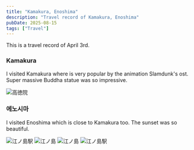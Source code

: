 ```yaml
---
title: "Kamakura, Enoshima"
description: "Travel record of Kamakura, Enoshima"
pubDate: 2025-08-15
tags: ["Travel"]
---
```



This is a travel record of April 3rd.

### Kamakura

I visited Kamakura where is very popular by the animation Slamdunk's ost. Super massive Buddha statue was so impressive.

<img src={kotokuin.src} className="mx-auto w-full max-w-[500px]" alt="高徳院" />

### 에노시마

I visited Enoshima which is close to Kamakura too. The sunset was so beautiful.

<img src={enoshima1.src} className="mx-auto w-full max-w-[500px]" alt="江ノ島駅" />
<img src={enoshima2.src} className="mx-auto w-full max-w-[500px]" alt="江ノ島" />
<img src={enoshima3.src} className="mx-auto w-full max-w-[500px]" alt="江ノ島" />
<img src={enoshima4.src} className="mx-auto w-full max-w-[500px]" alt="江ノ島駅" />
